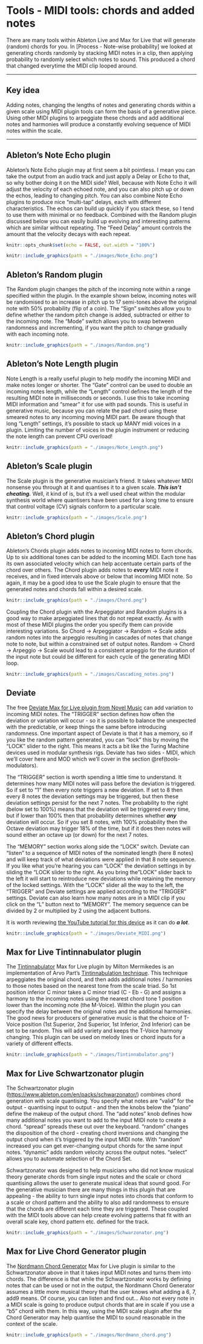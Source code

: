 # Tools - MIDI tools: chords and added notes {#tools-midi-tools}

There are many tools within Ableton Live and Max for Live that will generate
(random) chords for you. In [Process - Note-wise probability] we looked at
generating chords randomly by stacking MIDI notes in a clip, then applying
probability to randomly select which notes to sound. This produced a chord that
changed everytime the MIDI clip looped around.

------------------------------------------------------------------------

## Key idea {.unnumbered}

Adding notes, changing the lengths of notes and generating chords within a given
scale using MIDI plugin tools can form the basis of a generative piece. Using
other MIDI plugins to arpeggiate these chords and add additional notes and
harmonies will produce a constantly evolving sequence of MIDI notes within the
scale.

------------------------------------------------------------------------

## Ableton's Note Echo plugin

Ableton's Note Echo plugin may at first seem a bit pointless. I mean you can
take the output from an audio track and just apply a Delay or Echo to that, so
why bother doing it on the MIDI side? Well, because with Note Echo it will
adjust the velocity of each echoed note, and you can also pitch up or down the
echos, leading to changing pitch. You can also combine Note Echo plugins to
produce nice "multi-tap" delays, each with different characteristics. The echos
can build up quickly if you stack these, so I tend to use them with minimal or
no feedback. Combined with the Random plugin discussed below you can easily
build up evolving and interesting patterns which are similar without repeating.
The "Feed Delay" amount controls the amount that the velocity decays with each
repeat.

```r
knitr::opts_chunk$set(echo = FALSE, out.width = "100%")
```

```r
knitr::include_graphics(path = "./images/Note_Echo.png")
```

## Ableton's Random plugin

The Random plugin changes the pitch of the incoming note within a range
specified within the plugin. In the example shown below, incoming notes will be
randomised to an increase in pitch up to 17 semi-tones above the original note
with 50% probability (flip of a coin). The "Sign" switches allow you to define
whether the random pitch change is added, subtracted or either to the incoming
note. The "Mode" switch allows you to swap between randomness and incrementing,
if you want the pitch to change gradually with each incoming note.

```r
knitr::include_graphics(path = "./images/Random.png")
```

## Ableton's Note Length plugin

Note Length is a really useful plugin to help modify the incoming MIDI and make
notes longer or shorter. The "Gate" control can be used to double an incoming
notes length, while the "Length" control defines the length of the resulting
MIDI note in milliseconds or seconds. I use this to take incoming MIDI
information and "smear" it for use with pad sounds. This is useful in generative
music, because you can relate the pad chord using these smeared notes to any
incoming moving MIDI part. Be aware though that long "Length" settings, it's
possible to stack up MANY midi voices in a plugin. Limiting the number of voices
in the plugin instrument or reducing the note length can prevent CPU overload!

```r
knitr::include_graphics(path = "./images/Note_Length.png")
```

## Ableton's Scale plugin

The Scale plugin is the generative musician's friend. It takes whatever MIDI
nonsense you through at it and quantises it to a given scale. ***This isn't
cheating.*** Well, it kind of is, but it's a well used cheat within the modular
synthesis world where quantisers have been used for a long time to ensure that
control voltage (CV) signals conform to a particular scale.

```r
knitr::include_graphics(path = "./images/Scale.png")
```

## Ableton's Chord plugin

Ableton's Chords plugin adds notes to incoming MIDI notes to form chords. Up to
six additional tones can be added to the incoming MIDI. Each tone has its own
associated velocity which can help accentuate certain parts of the chord over
others. The Chord plugin adds notes to ***every*** MIDI note it receives, and in
fixed intervals above or below that incoming MIDI note. So again, it may be a
good idea to use the Scale plugin to ensure that the generated notes and chords
fall within a desired scale.

```r
knitr::include_graphics(path = "./images/Chord.png")
```

Coupling the Chord plugin with the Arpeggiator and Random plugins is a good way
to make arpeggiated lines that do not repeat exactly. As with most of these MIDI
plugins the order you specify them can provide interesting variations. So Chord
-\> Arpeggiator -\> Random -\> Scale adds random notes into the arpeggio
resulting in cascades of notes that change note to note, but within a
constrained set of output notes. Random -\> Chord -\> Arpeggio -\> Scale would
lead to a consistent arpeggio for the duration of the input note but could be
different for each cycle of the generating MIDI loop.

```r
knitr::include_graphics(path = "./images/Cascading_notes.png")
```

## Deviate

The free [Deviate Max for Live plugin from Novel
Music](https://www.novelmusic.org/m4l/deviate) can add variation to incoming
MIDI notes. The "TRIGGER" section defines how often the deviation or variation
will occur - so it is possible to balance the unexpected with the predictable,
or keep things the same before introducing randomness. One important aspect of
Deviate is that it has a memory, so if you like the random pattern generated,
you can "lock" this by moving the "LOCK" slider to the right. This means it acts
a bit like the Turing Machine devices used in modular synthesis rigs. Deviate
has two sides - MIDI, which we'll cover here and MOD which we'll cover in the
section \@ref(tools-modulators).

The "TRIGGER" section is worth spending a little time to understand. It
determines how many MIDI notes will pass before the deviation is triggered. So
if set to "1" then every note triggers a new deviation. If set to 8 then every 8
notes the deviation settings may be triggered, but then these deviation settings
persist for the next 7 notes. The probability to the right (below set to 100%)
means that the deviation will be triggered every time, but if lower than 100%
then that probability determines whether ***any*** deviation will occur. So if
you set 8 notes, with 100% probability then the Octave deviation may trigger 18%
of the time, but if it does then notes will sound either an octave up (or down)
for the next 7 notes.

The "MEMORY" section works along side the "LOCK" switch. Deviate can "listen" to
a sequence of MIDI notes of the nominated length (here 8 notes) and will keep
track of what deviations were applied in that 8 note sequence. If you like what
you're hearing you can "LOCK" the deviation settings in by sliding the "LOCK
slider to the right. As you bring the"LOCK" slider back to the left it will
start to reintroduce new deviations while retaining the memory of the locked
settings. With the "LOCK" slider all the way to the left, the "TRIGGER" and
Deviate settings are applied according to the "TRIGGER" settings. Deviate can
also learn how many notes are in a MIDI clip if you click on the "L" button next
to "MEMORY". The memory sequence can be divided by 2 or multiplied by 2 using
the adjacent buttons.

It is worth reviewing [the YouTube tutorial for this
device](https://youtu.be/4WwKGUV2H4I) as it can do ***a lot***.

```r
knitr::include_graphics(path = "./images/Deviate_MIDI.png")
```

## Max for Live Tintinnabulator plugin

The
[Tintinnabulator](https://maxforlive.com/library/device/7569/tintinnabulator)
Max for Live plugin by Milton Mermikedes is an implementation of Arvo Part's
[Tintinnabulation technique](https://en.wikipedia.org/wiki/Tintinnabuli). This
technique arpeggiates the original chord, and then adds additional notes /
harmonies to those notes based on the nearest tone from the scale triad. So 1st
position inferior C minor takes a C minor triad (C - Eb - G) and assigns a
harmony to the incoming notes using the nearest chord tone 1 position lower than
the incoming note (the M-Voice). Within the plugin you can specify the delay
between the original notes and the additional harmonies. The good news for
producers of generative music is that the choice of T-Voice position (1st
Superior, 2nd Superior, 1st Inferior, 2nd Inferior) can be set to be random.
This will add variety and keeps the T-Voice harmony changing. This plugin can be
used on melody lines or chord inputs for a variety of different effects.

```r
knitr::include_graphics(path = "./images/Tintinnabulator.png")
```

## Max for Live Schwartzonator plugin

The Schwartzonator plugin (<https://www.ableton.com/en/packs/schwarzonator/>)
combines chord generation with scale quantising. You specify what notes are
"valid" for the output - quantising input to output - and then the knobs below
the "piano" define the makeup of the output chord. The "add notes" knob defines
how many additional notes you want to add to the input MIDI note to create a
chord. "spread" spreads these out over the keyboard. "random" changes the
disposition of the chord - creating chord inversions and changing the output
chord when it's triggered by the input MIDI note. With "random" increased you
can get ever-changing output chords for the same input notes. "dynamic" adds
random velocity across the output notes. "select" allows you to automate
selection of the Chord Set.

Schwartzonator was designed to help musicians who did not know musical theory
generate chords from single input notes and the scale or chord quantising allows
the user to generate musical ideas that sound good. For the generative musician
there are many things in this plugin that are appealing - the ability to turn
single input notes into chords that conform to a scale or chord pattern and the
ability to also add randomness to ensure that the chords are different each time
they are triggered. These coupled with the MIDI tools above can help create
evolving patterns that fit with an overall scale key, chord pattern etc. defined
for the track.

```r
knitr::include_graphics(path = "./images/Schwarzonator.png")
```

## Max for Live Chord Generator plugin

The [Nordmann Chord
Generator](https://maxforlive.com/library/device/917/chord-generator) Max for
Live plugin is similar to the Schwartzonator above in that it takes input MIDI
notes and turns them into chords. The difference is that while the
Schwartzonator works by defining notes that can be used or not in the output,
the Nordmann Chord Generator assumes a little more musical theory that the user
knows what adding a 6, 7, add9 means. Of course, you can listen and find out...
Also not every note in a MIDI scale is going to produce output chords that are
in scale if you use a "b5" chord with them. In this way, using the MIDI scale
plugin after the Chord Generator may help quantise the MIDI to sound reasonable
in the context of the scale.

```r
knitr::include_graphics(path = "./images/Nordmann_chord.png")
```
